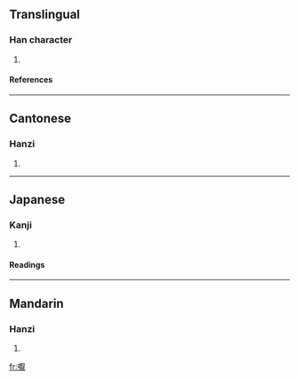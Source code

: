 ==Translingual==
===Han character===
{{Han char|rn=30|rad=口|as=14|sn=17|four=|canj=口一日大 (RMAK)}}
# {{defn|Han}}
====References====
{{Han ref|kx=0211.410|dkj=04463|dj=0434.320|hdz=10696.030|uh=5688|ud=22152}}
----
==Cantonese==
===Hanzi===
{{yue-hanzi|jyut=|y=yip3, aat3}}
# {{defn|Cantonese}}
----
==Japanese==
===Kanji===
{{ja-kanji|grade=|rs=口14}}
# {{defn|Japanese}} 
====Readings====
{{ja-readings|on=[[よう]] (yō)|kun=}}
----
==Mandarin==
===Hanzi===
{{cmn-hanzi|pin=[[ma]] ([[ma5]]), [[me]] ([[me5]]), [[yà]] ([[ya4]])|wg=ma<sup>5</sup>, *<sup>5</sup>, ya<sup>4</sup>}}
# {{defn|Mandarin}}

[[fr:嚈]]